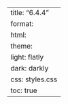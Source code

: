 ---
title: "6.4.4"
format:
    html:
        theme:
            light: flatly
            dark: darkly
        css: styles.css
        toc: true
---